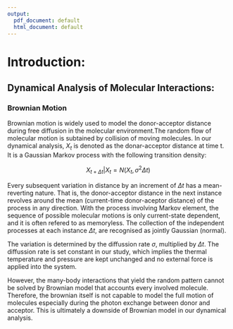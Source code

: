---
output:
  pdf_document: default
  html_document: default
---
# Introduction:

## Dynamical Analysis of Molecular Interactions:  

### Brownian Motion  
Brownian motion is widely used to model the donor-acceptor distance during free diffusion in the molecular environment.The random flow of molecular motion is subtained by collision of moving molecules. In our dynamical analysis, $X_{t}$ is denoted as the donar-acceptor distance at time t. It is a Gaussian Markov process with the following transition density:

$$ X_{t+\Delta t}|X_{t} = N(X_{t}, \sigma^2 \Delta t)$$  

Every subsequent variation in distance by an increment of $\Delta t$ has a mean-reverting nature. That is, the donor-acceptor distance in the next instance revolves around the mean (current-time donor-aceptor distance) of the process in any direction. With the process involving Markov element, the sequence of possible molecular motions is only current-state dependent, and it is often refered to as memoryless. The collection of the independent processes at each instance $\Delta t$, are recognised as jointly Gaussian (normal).  

The variation is determined by the diffussion rate $\sigma$, multiplied by $\Delta t$. The diffussion rate is set constant in our study, which implies the thermal temperature and pressure are kept unchanged and no external force is applied into the system.  

However, the many-body interactions that yield the random pattern cannot be solved by Brownian model that accounts every involved molecule. Therefore, the brownian itself is not capable to model the full motion of molecules especially during the photon exchange between donor and acceptor. This is ultimately a downside of Brownian model in our dynamical analysis. 
